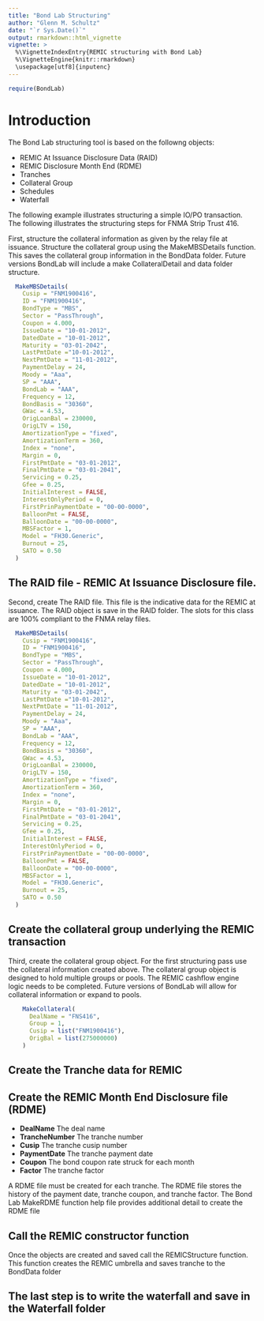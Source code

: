 ```yaml
---
title: "Bond Lab Structuring"
author: "Glenn M. Schultz"
date: "`r Sys.Date()`"
output: rmarkdown::html_vignette
vignette: >
  %\VignetteIndexEntry{REMIC structuring with Bond Lab}
  %\VignetteEngine{knitr::rmarkdown}
  \usepackage[utf8]{inputenc}
---
```

```r
require(BondLab)
```


# Introduction
The Bond Lab structuring tool is based on the followng objects:

* REMIC At Issuance Disclosure Data (RAID)
* REMIC Disclosure Month End (RDME)
* Tranches
* Collateral Group
* Schedules
* Waterfall

The following example illustrates structuring a simple IO/PO transaction.  The following illustrates the structuring steps for FNMA Strip Trust 416.

First, structure the collateral information as given by the relay file at issuance.  Structure the collateral group using the MakeMBSDetails function.  This saves the collateral group information in the BondData folder. Future versions BondLab will include a make CollateralDetail and data folder structure. 
``` r
  MakeMBSDetails(
    Cusip = "FNM1900416",
    ID = "FNM1900416",
    BondType = "MBS",
    Sector = "PassThrough",
    Coupon = 4.000,
    IssueDate = "10-01-2012",
    DatedDate = "10-01-2012",
    Maturity = "03-01-2042",
    LastPmtDate ="10-01-2012",
    NextPmtDate = "11-01-2012",
    PaymentDelay = 24,
    Moody = "Aaa",
    SP = "AAA",
    BondLab = "AAA",
    Frequency = 12,
    BondBasis = "30360",
    GWac = 4.53,
    OrigLoanBal = 230000,
    OrigLTV = 150,
    AmortizationType = "fixed",
    AmortizationTerm = 360,
    Index = "none",
    Margin = 0,
    FirstPmtDate = "03-01-2012",
    FinalPmtDate = "03-01-2041",
    Servicing = 0.25,
    Gfee = 0.25,
    InitialInterest = FALSE,
    InterestOnlyPeriod = 0,
    FirstPrinPaymentDate = "00-00-0000",
    BalloonPmt = FALSE,
    BalloonDate = "00-00-0000",
    MBSFactor = 1,
    Model = "FH30.Generic",
    Burnout = 25,
    SATO = 0.50
  )
```
## The RAID file - REMIC At Issuance Disclosure file.  
Second, create The RAID file.  This file is the indicative data for the REMIC at issuance.  The RAID object is save in the RAID folder.  The slots for this class are 100% compliant to the FNMA relay files.
``` r
  MakeMBSDetails(
    Cusip = "FNM1900416",
    ID = "FNM1900416",
    BondType = "MBS",
    Sector = "PassThrough",
    Coupon = 4.000,
    IssueDate = "10-01-2012",
    DatedDate = "10-01-2012",
    Maturity = "03-01-2042",
    LastPmtDate ="10-01-2012",
    NextPmtDate = "11-01-2012",
    PaymentDelay = 24,
    Moody = "Aaa",
    SP = "AAA",
    BondLab = "AAA",
    Frequency = 12,
    BondBasis = "30360",
    GWac = 4.53,
    OrigLoanBal = 230000,
    OrigLTV = 150,
    AmortizationType = "fixed",
    AmortizationTerm = 360,
    Index = "none",
    Margin = 0,
    FirstPmtDate = "03-01-2012",
    FinalPmtDate = "03-01-2041",
    Servicing = 0.25,
    Gfee = 0.25,
    InitialInterest = FALSE,
    InterestOnlyPeriod = 0,
    FirstPrinPaymentDate = "00-00-0000",
    BalloonPmt = FALSE,
    BalloonDate = "00-00-0000",
    MBSFactor = 1,
    Model = "FH30.Generic",
    Burnout = 25,
    SATO = 0.50
  )
```


## Create the collateral group underlying the REMIC transaction

Third, create the collateral group object.  For the first structuring pass use the collateral information created above.  The collateral group object is designed to hold multiple groups or pools.  The REMIC cashflow engine logic needs to be completed.  Future versions of BondLab will allow for collateral information or expand to pools.

``` r
    MakeCollateral(
      DealName = "FNS416",
      Group = 1,
      Cusip = list("FNM1900416"),
      OrigBal = list(275000000)
    )
```    

## Create the Tranche data for REMIC




## Create the REMIC Month End Disclosure file (RDME)

   + **DealName** The deal name
   + **TrancheNumber** The tranche number
   + **Cusip** The tranche cusip number
   + **PaymentDate** The tranche payment date
   + **Coupon** The bond coupon rate struck for each month
   + **Factor** The tranche factor

A RDME file must be created for each tranche.  The RDME file stores the history of the payment date,
tranche coupon, and tranche factor.  The Bond Lab MakeRDME function help file provides additional detail to create
the RDME file

  
## Call the REMIC constructor function

Once the objects are created and saved call the REMICStructure function.  This function creates the REMIC umbrella and saves tranche to the BondData folder



## The last step is to write the waterfall and save in the Waterfall folder